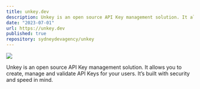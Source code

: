 ```yaml
---
title: unkey.dev
description: Unkey is an open source API Key management solution. It allows you to create, manage and validate API Keys for your users. It’s built with security and speed in mind.
date: "2023-07-01"
url: https://unkey.dev
published: true
repository: sydneydevagency/unkey
---
```



[![](/og.png)](https://unkey.dev)

Unkey is an open source API Key management solution. It allows you to create, manage and validate API Keys for your users. It’s built with security and speed in mind.
